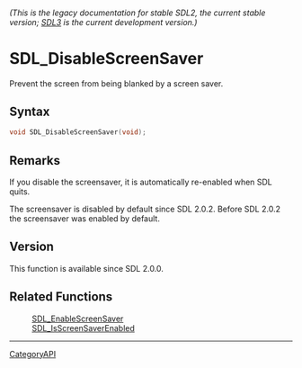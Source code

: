 ====== (This is the legacy documentation for stable SDL2, the current stable version; [https://wiki.libsdl.org/SDL3/ SDL3] is the current development version.) ======
= SDL_DisableScreenSaver =

Prevent the screen from being blanked by a screen saver.

== Syntax ==

<syntaxhighlight lang='c'>
void SDL_DisableScreenSaver(void);
</syntaxhighlight>

== Remarks ==

If you disable the screensaver, it is automatically re-enabled when SDL
quits.

The screensaver is disabled by default since SDL 2.0.2. Before SDL 2.0.2
the screensaver was enabled by default.

== Version ==

This function is available since SDL 2.0.0.

== Related Functions ==

:[[SDL_EnableScreenSaver]]
:[[SDL_IsScreenSaverEnabled]]

----
[[CategoryAPI]]


